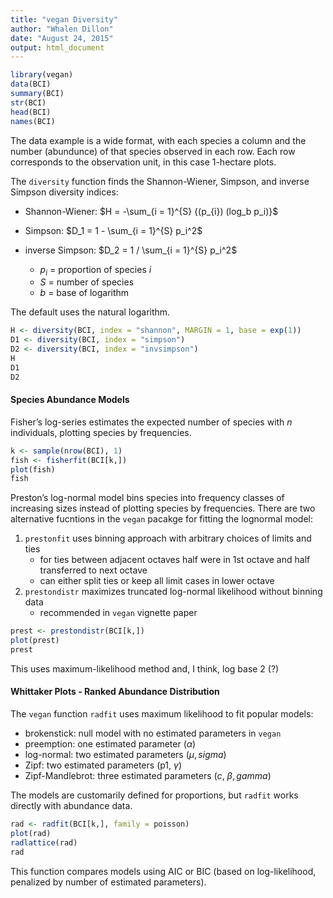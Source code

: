 ```yaml
---
title: "vegan Diversity"
author: "Whalen Dillon"
date: "August 24, 2015"
output: html_document
---
```


```r
library(vegan)
data(BCI)
summary(BCI)
str(BCI)
head(BCI)
names(BCI)
```

The data example is a wide format, with each species a column and the number (abundunce) of that species observed in each row. Each row corresponds to the observation unit, in this case 1-hectare plots.

The `diversity` function finds the Shannon-Wiener, Simpson, and inverse Simpson diversity indices:

  - Shannon-Wiener: $H = -\sum_{i = 1}^{S} {(p_{i}) (log_b p_i)}$
  - Simpson: $D_1 = 1 - \sum_{i = 1}^{S} p_i^2$ 
  - inverse Simpson: $D_2 = 1 / \sum_{i = 1}^{S} p_i^2$
     
     - $p_i$ = proportion of species *i*
     - *S* = number of species
     - *b* = base of logarithm
     
The default uses the natural logarithm.

```r
H <- diversity(BCI, index = "shannon", MARGIN = 1, base = exp(1))
D1 <- diversity(BCI, index = "simpson")
D2 <- diversity(BCI, index = "invsimpson")
H
D1
D2
```

#### Species Abundance Models

Fisher's log-series estimates the expected number of species with *n* individuals, plotting species by frequencies. 
```r
k <- sample(nrow(BCI), 1)
fish <- fisherfit(BCI[k,])
plot(fish)
fish
```

Preston's log-normal model bins species into frequency classes of increasing sizes instead of plotting species by frequencies. There are two alternative fucntions in the `vegan` pacakge for fitting the lognormal model:

  1. `prestonfit` uses binning approach with arbitrary choices of limits and ties
     - for ties between adjacent octaves half were in 1st octave and half transferred to next octave
     - can either split ties or keep all limit cases in lower octave
  2. `prestondistr` maximizes truncated log-normal likelihood without binning data
     - recommended in `vegan` vignette paper
  
```r
prest <- prestondistr(BCI[k,])
plot(prest)
prest
```

This uses maximum-likelihood method and, I think, log base 2 (?)

#### Whittaker Plots - Ranked Abundance Distribution
The `vegan` function `radfit` uses maximum likelihood to fit popular models:

  - brokenstick: null model with no estimated parameters in `vegan`
  - preemption: one estimated parameter ($\alpha$)
  - log-normal: two estimated parameters ($\mu, sigma$)
  - Zipf: two estimated parameters (p1, $\gamma$)
  - Zipf-Mandlebrot: three estimated parameters (*c*, $\beta, gamma$)

The models are customarily defined for proportions, but `radfit` works directly with abundance data. 

```r
rad <- radfit(BCI[k,], family = poisson)
plot(rad)
radlattice(rad)
rad
```

This function compares models using AIC or BIC (based on log-likelihood, penalized by number of estimated parameters).

